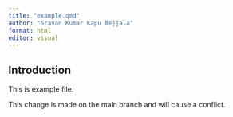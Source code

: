 ```yaml
---
title: "example.qmd"
author: "Sravan Kumar Kapu Bejjala"
format: html
editor: visual
---
```


## Introduction 

This is example file.

This change is made on the main branch and will cause a conflict.

